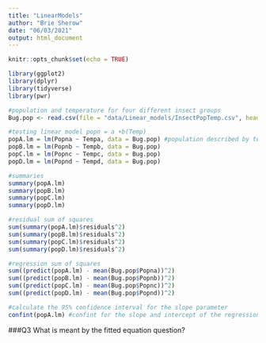 ```yaml
---
title: "LinearModels"
author: "Brie Sherow"
date: "06/03/2021"
output: html_document
---
```


```r
knitr::opts_chunk$set(echo = TRUE)
```

```r
library(ggplot2)
library(dplyr)
library(tidyverse)
library(pwr)
```

```r
#population and temperature for four different insect groups
Bug.pop <- read.csv(file = "data/Linear_models/InsectPopTemp.csv", header = TRUE)

#testing linear model popn = a +b(Temp)
popA.lm = lm(Popna ~ Tempa, data = Bug.pop) #population described by temperature
popB.lm = lm(Popnb ~ Tempb, data = Bug.pop)
popC.lm = lm(Popnc ~ Tempc, data = Bug.pop)
popD.lm = lm(Popnd ~ Tempd, data = Bug.pop)

#summaries
summary(popA.lm)
summary(popB.lm)
summary(popC.lm)
summary(popD.lm)

#residual sum of squares
sum(summary(popA.lm)$residuals^2)
sum(summary(popB.lm)$residuals^2)
sum(summary(popC.lm)$residuals^2)
sum(summary(popD.lm)$residuals^2)

#regression sum of squares
sum((predict(popA.lm) - mean(Bug.pop$Popna))^2)
sum((predict(popB.lm) - mean(Bug.pop$Popnb))^2)
sum((predict(popC.lm) - mean(Bug.pop$Popnc))^2)
sum((predict(popD.lm) - mean(Bug.pop$Popnd))^2)

#calculate the 95% confidence interval for the slope parameter
confint(popA.lm) #confint for the slope and intercept of the regression for popA
```
###Q3 What is meant by the fitted equation question?
